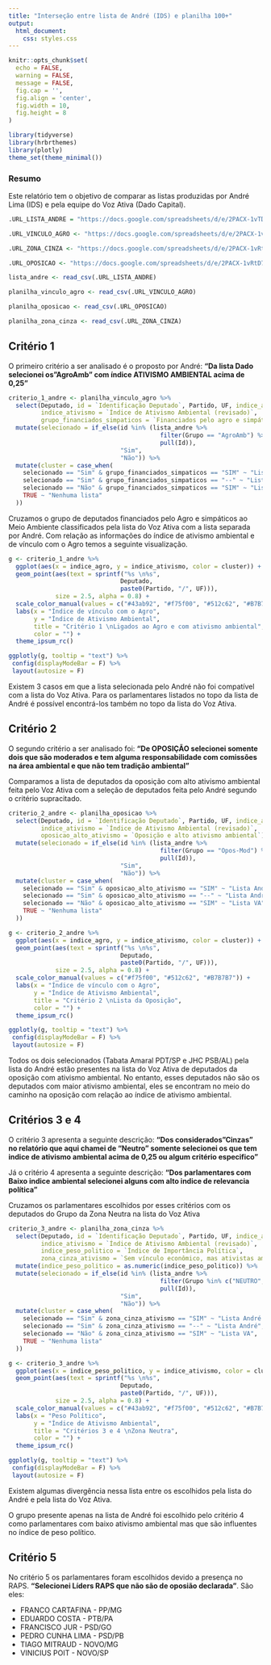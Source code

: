 ```yaml
---
title: "Interseção entre lista de André (IDS) e planilha 100+"
output: 
  html_document:
    css: styles.css
---
```


```r
knitr::opts_chunk$set(
  echo = FALSE,
  warning = FALSE,
  message = FALSE,
  fig.cap = '',
  fig.align = 'center',
  fig.width = 10,
  fig.height = 8
)
```

```r
library(tidyverse)
library(hrbrthemes)
library(plotly)
theme_set(theme_minimal())
```

### Resumo

Este relatório tem o objetivo de comparar as listas produzidas por André Lima (IDS) e pela equipe do Voz Ativa (Dado Capital).

```r
.URL_LISTA_ANDRE = "https://docs.google.com/spreadsheets/d/e/2PACX-1vTDZimb70haa4x5EfRQ9StV0xdYTX4sAT664JYKd2xJyOroN7v9CZAcncDbHnRv0A/pub?gid=651740838&single=true&output=csv"

.URL_VINCULO_AGRO <- "https://docs.google.com/spreadsheets/d/e/2PACX-1vRtD72wntBGbWewLB7SJjF4GC_WPBWfAVGRazycgU1H-wd5Yn6FBQlV_o4n26x5W6VNdmrb0Tnfio0n/pub?gid=1769575795&single=true&output=csv"

.URL_ZONA_CINZA <- "https://docs.google.com/spreadsheets/d/e/2PACX-1vRtD72wntBGbWewLB7SJjF4GC_WPBWfAVGRazycgU1H-wd5Yn6FBQlV_o4n26x5W6VNdmrb0Tnfio0n/pub?gid=594068326&single=true&output=csv"

.URL_OPOSICAO <- "https://docs.google.com/spreadsheets/d/e/2PACX-1vRtD72wntBGbWewLB7SJjF4GC_WPBWfAVGRazycgU1H-wd5Yn6FBQlV_o4n26x5W6VNdmrb0Tnfio0n/pub?gid=1759696780&single=true&output=csv"
```

```r
lista_andre <- read_csv(.URL_LISTA_ANDRE)

planilha_vinculo_agro <- read_csv(.URL_VINCULO_AGRO)

planilha_oposicao <- read_csv(.URL_OPOSICAO)

planilha_zona_cinza <- read_csv(.URL_ZONA_CINZA)
```

## Critério 1

O primeiro critério a ser analisado é o proposto por André: 
**"Da lista Dado selecionei os "AgroAmb" com índice  ATIVISMO AMBIENTAL acima de 0,25"**

```r
criterio_1_andre <- planilha_vinculo_agro %>% 
  select(Deputado, id = `Identificação Deputado`, Partido, UF, indice_agro = `Índice de Vínculo Econômico com o Agro`, 
         indice_ativismo = `Índice de Ativismo Ambiental (revisado)`, 
         grupo_financiados_simpaticos = `Financiados pelo agro e simpáticos ao MA`) %>% 
  mutate(selecionado = if_else(id %in% (lista_andre %>% 
                                          filter(Grupo == "AgroAmb") %>% 
                                          pull(Id)), 
                               "Sim",
                               "Não")) %>% 
  mutate(cluster = case_when(
    selecionado == "Sim" & grupo_financiados_simpaticos == "SIM" ~ "Lista André e VA",
    selecionado == "Sim" & grupo_financiados_simpaticos == "--" ~ "Lista André",
    selecionado == "Não" & grupo_financiados_simpaticos == "SIM" ~ "Lista VA",
    TRUE ~ "Nenhuma lista"
  ))
```

Cruzamos o grupo de deputados financiados pelo Agro e simpáticos ao Meio Ambiente classificados pela lista do Voz Ativa com a lista separada por André. Com relação as informações do índice de ativismo ambiental e de vínculo com o Agro temos a seguinte visualização.

```r
g <- criterio_1_andre %>% 
  ggplot(aes(x = indice_agro, y = indice_ativismo, color = cluster)) +
  geom_point(aes(text = sprintf("%s \n%s",
                               Deputado, 
                               paste0(Partido, "/", UF))),
             size = 2.5, alpha = 0.8) +
  scale_color_manual(values = c("#43ab92", "#f75f00", "#512c62", "#B7B7B7")) +
  labs(x = "Índice de vínculo com o Agro",
       y = "Índice de Ativismo Ambiental",
       title = "Critério 1 \nLigados ao Agro e com ativismo ambiental",
       color = "") +
  theme_ipsum_rc()

ggplotly(g, tooltip = "text") %>%
 config(displayModeBar = F) %>%
 layout(autosize = F)
```

Existem 3 casos em que a lista selecionada pelo André não foi compatível com a lista do Voz Ativa. Para os parlamentares listados no topo da lista de André é possível encontrá-los também no topo da lista do Voz Ativa.

## Critério 2

O segundo critério a ser analisado foi:
**"De OPOSIÇÃO selecionei somente dois que são moderados e tem alguma responsabilidade com comissões na área ambiental e que não tem tradição ambiental"**

Comparamos a lista de deputados da oposição com alto ativismo ambiental feita pelo Voz Ativa com a seleção de deputados feita pelo André segundo o critério supracitado.

```r
criterio_2_andre <- planilha_oposicao %>% 
  select(Deputado, id = `Identificação Deputado`, Partido, UF, indice_agro = `Índice de Vínculo Econômico com o Agro`, 
         indice_ativismo = `Índice de Ativismo Ambiental (revisado)`, 
         oposicao_alto_ativismo = `Oposição e alto ativismo ambiental`) %>% 
  mutate(selecionado = if_else(id %in% (lista_andre %>% 
                                          filter(Grupo == "Opos-Mod") %>% 
                                          pull(Id)), 
                               "Sim",
                               "Não")) %>% 
  mutate(cluster = case_when(
    selecionado == "Sim" & oposicao_alto_ativismo == "SIM" ~ "Lista André e VA",
    selecionado == "Sim" & oposicao_alto_ativismo == "--" ~ "Lista André",
    selecionado == "Não" & oposicao_alto_ativismo == "SIM" ~ "Lista VA",
    TRUE ~ "Nenhuma lista"
  ))
```

```r
g <- criterio_2_andre %>% 
  ggplot(aes(x = indice_agro, y = indice_ativismo, color = cluster)) +
  geom_point(aes(text = sprintf("%s \n%s",
                               Deputado, 
                               paste0(Partido, "/", UF))),
             size = 2.5, alpha = 0.8) +
  scale_color_manual(values = c("#f75f00", "#512c62", "#B7B7B7")) +
  labs(x = "Índice de vínculo com o Agro",
       y = "Índice de Ativismo Ambiental",
       title = "Critério 2 \nLista da Oposição",
       color = "") +
  theme_ipsum_rc()

ggplotly(g, tooltip = "text") %>%
 config(displayModeBar = F) %>%
 layout(autosize = F)
```

Todos os dois selecionados (Tabata Amaral PDT/SP e JHC PSB/AL) pela lista do André estão presentes na lista do Voz Ativa de deputados da oposição com ativismo ambiental. No entanto, esses deputados não são os deputados com maior ativismo ambiental, eles se encontram no meio do caminho na oposição com relação ao índice de ativismo ambiental.

## Critérios 3 e 4

O critério 3 apresenta a seguinte descrição:
**"Dos considerados "Cinzas" no relatório que aqui chamei de "Neutro" somente selecionei os que tem indice de ativismo ambiental acima de 0,25 ou algum critério especifico"**

Já o critério 4 apresenta a seguinte descrição:
**"Dos parlamentares com Baixo indice ambiental selecionei alguns com alto indice de relevancia política"**

Cruzamos os parlamentares escolhidos por esses critérios com os deputados do Grupo da Zona Neutra na lista do Voz Ativa

```r
criterio_3_andre <- planilha_zona_cinza %>% 
  select(Deputado, id = `Identificação Deputado`, Partido, UF, indice_agro = `Índice de Vínculo Econômico com o Agro`, 
         indice_ativismo = `Índice de Ativismo Ambiental (revisado)`, 
         indice_peso_politico = `Índice de Importância Política`,
         zona_cinza_ativismo = `Sem vínculo econômico, mas ativistas ambientais`) %>% 
  mutate(indice_peso_politico = as.numeric(indice_peso_politico)) %>% 
  mutate(selecionado = if_else(id %in% (lista_andre %>% 
                                          filter(Grupo %in% c("NEUTRO", "<Amb+RP")) %>% 
                                          pull(Id)), 
                               "Sim",
                               "Não")) %>% 
  mutate(cluster = case_when(
    selecionado == "Sim" & zona_cinza_ativismo == "SIM" ~ "Lista André e VA",
    selecionado == "Sim" & zona_cinza_ativismo == "--" ~ "Lista André",
    selecionado == "Não" & zona_cinza_ativismo == "SIM" ~ "Lista VA",
    TRUE ~ "Nenhuma lista"
  ))
```

```r
g <- criterio_3_andre %>% 
  ggplot(aes(x = indice_peso_politico, y = indice_ativismo, color = cluster)) +
  geom_point(aes(text = sprintf("%s \n%s",
                               Deputado, 
                               paste0(Partido, "/", UF))),
             size = 2.5, alpha = 0.8) +
  scale_color_manual(values = c("#43ab92", "#f75f00", "#512c62", "#B7B7B7")) +
  labs(x = "Peso Político",
       y = "Índice de Ativismo Ambiental",
       title = "Critérios 3 e 4 \nZona Neutra",
       color = "") +
  theme_ipsum_rc()

ggplotly(g, tooltip = "text") %>%
 config(displayModeBar = F) %>%
 layout(autosize = F)
```

Existem algumas divergência nessa lista entre os escolhidos pela lista do André e pela lista do Voz Ativa.

O grupo presente apenas na lista de André foi escolhido pelo critério 4 como parlamentares com baixo ativismo ambiental mas que são influentes no índice de peso político.

## Critério 5

No critério 5 os parlamentares foram escolhidos devido a presença no RAPS. 
**"Selecionei Líders RAPS que não são de oposião declarada"**.
São eles:

- FRANCO CARTAFINA - PP/MG
- EDUARDO COSTA - PTB/PA
- FRANCISCO JUR - PSD/GO
- PEDRO CUNHA LIMA - PSD/PB
- TIAGO MITRAUD - NOVO/MG
- VINICIUS POIT - NOVO/SP
